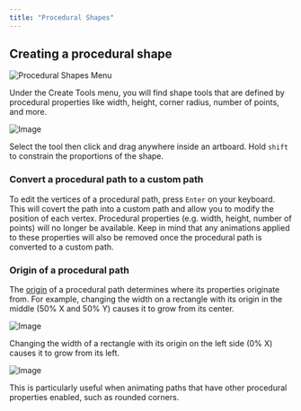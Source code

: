 ```yaml
---
title: "Procedural Shapes"
---
```



<YouTube id="vU5SrgymGD8" />

## Creating a procedural shape

![Procedural Shapes Menu](/images/editor/fundamentals/procedural-shapes-menu.png)

Under the Create Tools menu, you will find shape tools that are defined by procedural properties like width, height, corner radius, number of points, and more.

![Image](https://ucarecdn.com/736709fe-8831-4d5a-bc36-20cc2052eab7/)

Select the tool then click and drag anywhere inside an artboard. Hold `shift` to constrain the proportions of the shape.

### Convert a procedural path to a custom path

To edit the vertices of a procedural path, press `Enter` on your keyboard. This will covert the path into a custom path and allow you to modify the position of each vertex. Procedural properties (e.g. width, height, number of points) will no longer be available. Keep in mind that any animations applied to these properties will also be removed once the procedural path is converted to a custom path.

### Origin of a procedural path

The [origin](/editor/fundamentals/freeze-and-origin) of a procedural path determines where its properties originate from. For example, changing the width on a rectangle with its origin in the middle (50% X and 50% Y) causes it to grow from its center.

![Image](https://ucarecdn.com/9c813df9-375e-4138-b6fc-53cddddb046a/)

Changing the width of a rectangle with its origin on the left side (0% X) causes it to grow from its left.

![Image](https://ucarecdn.com/77c9e563-a40a-4852-8701-0298550c51a0/)

This is particularly useful when animating paths that have other procedural properties enabled, such as rounded corners.